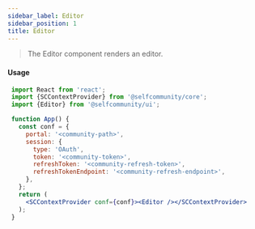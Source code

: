 ```yaml
---
sidebar_label: Editor
sidebar_position: 1
title: Editor
---
```


> The Editor component renders an editor.


<Logged><Editor/></Logged>

#### Usage

```jsx
 import React from 'react';
 import {SCContextProvider} from '@selfcommunity/core';
 import {Editor} from '@selfcommunity/ui';

 function App() {
   const conf = {
     portal: '<community-path>',
     session: {
       type: 'OAuth',
       token: '<community-token>',
       refreshToken: '<community-refresh-token>',
       refreshTokenEndpoint: '<community-refresh-endpoint>',
     },
   };
   return (
     <SCContextProvider conf={conf}><Editor /></SCContextProvider>
   );
 }
```
